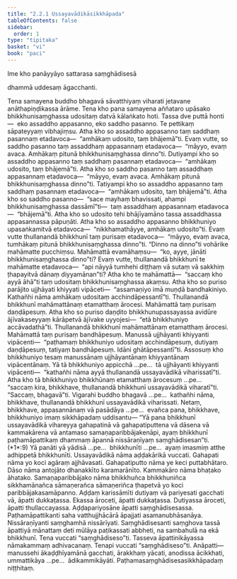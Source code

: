```yaml
---
title: "2.2.1 Ussayavādikāsikkhāpada"
tableOfContents: false
sidebar:
  order: 1
type: "tipitaka"
basket: "vi"
book: "paci"
---
```



<DynamicBreadcrumb />


<Paragraph number="2203" type="center" book="paci">
Ime kho panāyyāyo sattarasa saṃghādisesā

  
dhammā uddesaṃ āgacchanti.


</Paragraph>

<Division number="678" book="paci">

<Paragraph number="2204" book="paci">
Tena samayena buddho bhagavā sāvatthiyaṃ viharati jetavane anāthapiṇḍikassa ārāme. Tena kho pana samayena aññataro upāsako bhikkhunisaṃghassa udositaṃ datvā kālaṅkato hoti. Tassa dve puttā honti—  eko assaddho appasanno, eko saddho pasanno. Te pettikaṃ sāpateyyaṃ vibhajiṃsu. Atha kho so assaddho appasanno taṃ saddhaṃ pasannaṃ etadavoca—  “amhākaṃ udosito, taṃ bhājemā”ti. Evaṃ vutte, so saddho pasanno taṃ assaddhaṃ appasannaṃ etadavoca—  “māyyo, evaṃ avaca. Amhākaṃ pitunā bhikkhunisaṃghassa dinno”ti. Dutiyampi kho so assaddho appasanno taṃ saddhaṃ pasannaṃ etadavoca—  “amhākaṃ udosito, taṃ bhājemā”ti. Atha kho so saddho pasanno taṃ assaddhaṃ appasannaṃ etadavoca—  “māyyo, evaṃ avaca. Amhākaṃ pitunā bhikkhunisaṃghassa dinno”ti. Tatiyampi kho so assaddho appasanno taṃ saddhaṃ pasannaṃ etadavoca—  “amhākaṃ udosito, taṃ bhājemā”ti. Atha kho so saddho pasanno—  “sace mayhaṃ bhavissati, ahampi bhikkhunisaṃghassa dassāmī”ti—  taṃ assaddhaṃ appasannaṃ etadavoca—  “bhājemā”ti. Atha kho so udosito tehi bhājīyamāno tassa assaddhassa appasannassa pāpuṇāti. Atha kho so assaddho appasanno bhikkhuniyo upasaṅkamitvā etadavoca—  “nikkhamathāyye, amhākaṃ udosito”ti.
</Paragraph>

<Paragraph number="2205" book="paci">
Evaṃ vutte thullanandā bhikkhunī taṃ purisaṃ etadavoca—  “māyyo, evaṃ avaca, tumhākaṃ pitunā bhikkhunisaṃghassa dinno”ti. “Dinno na dinno”ti vohārike mahāmatte pucchiṃsu. Mahāmattā evamāhaṃsu—  “ko, ayye, jānāti bhikkhunisaṃghassa dinno”ti? Evaṃ vutte, thullanandā bhikkhunī te mahāmatte etadavoca—  “api nāyyā tumhehi diṭṭhaṃ vā sutaṃ vā sakkhiṃ ṭhapayitvā dānaṃ diyyamānan”ti? Atha kho te mahāmattā—  “saccaṃ kho ayyā āhā”ti taṃ udositaṃ bhikkhunisaṃghassa akaṃsu. Atha kho so puriso parājito ujjhāyati khiyyati vipāceti—  “assamaṇiyo imā muṇḍā bandhakiniyo. Kathañhi nāma amhākaṃ udositaṃ acchindāpessantī”ti. Thullanandā bhikkhunī mahāmattānaṃ etamatthaṃ ārocesi. Mahāmattā taṃ purisaṃ daṇḍāpesuṃ. Atha kho so puriso daṇḍito bhikkhunupassayassa avidūre ājīvakaseyyaṃ kārāpetvā ājīvake uyyojesi—  “etā bhikkhuniyo accāvadathā”ti.
</Paragraph>

<Paragraph number="2206" book="paci">
Thullanandā bhikkhunī mahāmattānaṃ etamatthaṃ ārocesi. Mahāmattā taṃ purisaṃ bandhāpesuṃ. Manussā ujjhāyanti khiyyanti vipācenti—  “paṭhamaṃ bhikkhuniyo udositaṃ acchindāpesuṃ, dutiyaṃ daṇḍāpesuṃ, tatiyaṃ bandhāpesuṃ. Idāni ghātāpessantī”ti.
</Paragraph>

<Paragraph number="2207" book="paci">
Assosuṃ kho bhikkhuniyo tesaṃ manussānaṃ ujjhāyantānaṃ khiyyantānaṃ vipācentānaṃ. Yā tā bhikkhuniyo appicchā …pe…  tā ujjhāyanti khiyyanti vipācenti—  “kathañhi nāma ayyā thullanandā ussayavādikā viharissatī”ti. Atha kho tā bhikkhuniyo bhikkhūnaṃ etamatthaṃ ārocesuṃ …pe…  “saccaṃ kira, bhikkhave, thullanandā bhikkhunī ussayavādikā viharatī”ti. “Saccaṃ, bhagavā”ti. Vigarahi buddho bhagavā …pe…  kathañhi nāma, bhikkhave, thullanandā bhikkhunī ussayavādikā viharissati. Netaṃ, bhikkhave, appasannānaṃ vā pasādāya …pe…  evañca pana, bhikkhave, bhikkhuniyo imaṃ sikkhāpadaṃ uddisantu—
</Paragraph>

</Division>
<Division number="679" book="paci">

<Paragraph number="2208" book="paci">
<Emphasis>“Yā pana bhikkhunī ussayavādikā vihareyya gahapatinā vā gahapatiputtena vā dāsena vā kammakārena vā antamaso samaṇaparibbājakenāpi, ayaṃ bhikkhunī paṭhamāpattikaṃ dhammaṃ āpannā nissāraṇīyaṃ saṃghādisesan”</Emphasis>ti. (*1*:<Emphasis>9</Emphasis>)
</Paragraph>

</Division>
<Division number="680" book="paci">

<Paragraph number="2209" book="paci">
<Emphasis>Yā panā</Emphasis>ti yā yādisā …pe…  <Emphasis>bhikkhunī</Emphasis>ti …pe…  ayaṃ imasmiṃ atthe adhippetā bhikkhunīti.
</Paragraph>

<Paragraph number="2210" book="paci">
<Emphasis>Ussayavādikā</Emphasis> nāma aḍḍakārikā vuccati.
</Paragraph>

<Paragraph number="2211" book="paci">
<Emphasis>Gahapati</Emphasis> nāma yo koci agāraṃ ajjhāvasati.
</Paragraph>

<Paragraph number="2212" book="paci">
<Emphasis>Gahapatiputto</Emphasis> nāma ye keci puttabhātaro.
</Paragraph>

<Paragraph number="2213" book="paci">
<Emphasis>Dāso</Emphasis> nāma antojāto dhanakkīto karamarānīto.
</Paragraph>

<Paragraph number="2214" book="paci">
<Emphasis>Kammakāro</Emphasis> nāma bhaṭako āhatako.
</Paragraph>

<Paragraph number="2215" book="paci">
<Emphasis>Samaṇaparibbājako</Emphasis> nāma bhikkhuñca bhikkhuniñca sikkhamānañca sāmaṇerañca sāmaṇeriñca ṭhapetvā yo koci paribbājakasamāpanno.
</Paragraph>

<Paragraph number="2216" book="paci">
Aḍḍaṃ karissāmīti dutiyaṃ vā pariyesati gacchati vā, āpatti dukkaṭassa. Ekassa āroceti, āpatti dukkaṭassa. Dutiyassa āroceti, āpatti thullaccayassa. Aḍḍapariyosāne āpatti saṃghādisesassa.
</Paragraph>

<Paragraph number="2217" book="paci">
<Emphasis>Paṭhamāpattikan</Emphasis>ti saha vatthujjhācārā āpajjati asamanubhāsanāya.
</Paragraph>

<Paragraph number="2218" book="paci">
<Emphasis>Nissāraṇīyan</Emphasis>ti saṃghamhā nissārīyati.
</Paragraph>

<Paragraph number="2219" book="paci">
<Emphasis>Saṃghādisesan</Emphasis>ti saṃghova tassā āpattiyā mānattaṃ deti mūlāya paṭikassati abbheti, na sambahulā na ekā bhikkhunī. Tena vuccati “saṃghādiseso”ti. Tasseva āpattinikāyassa nāmakammaṃ adhivacanaṃ. Tenapi vuccati “saṃghādiseso”ti.
</Paragraph>

</Division>
<Division number="681" book="paci">

<Paragraph number="2220" book="paci">
Anāpatti—  manussehi ākaḍḍhīyamānā gacchati, ārakkhaṃ yācati, anodissa ācikkhati, ummattikāya …pe…  ādikammikāyāti.

</Paragraph>
</Division>

<Paragraph number="2221" type="center" book="paci">
Paṭhamasaṃghādisesasikkhāpadaṃ niṭṭhitaṃ.
</Paragraph>